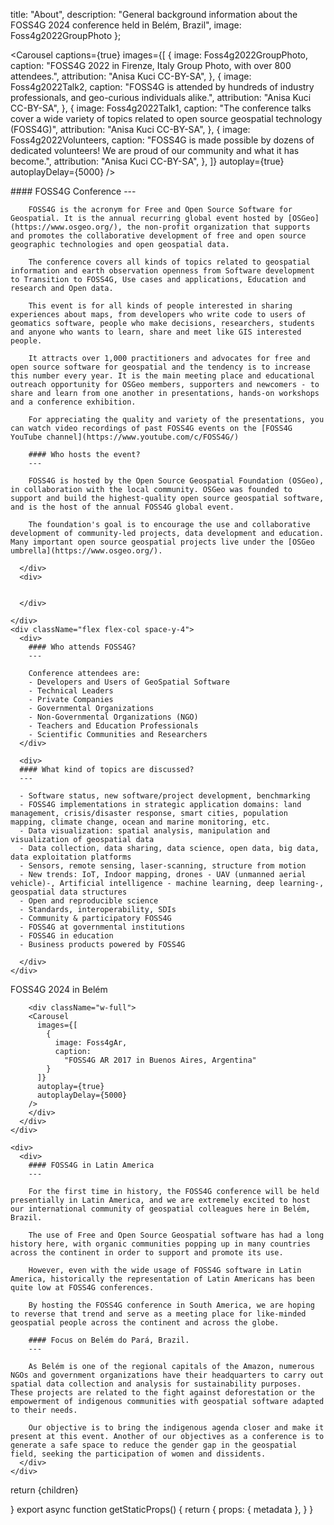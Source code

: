 
  title: "About",
  description:
    "General background information about the FOSS4G 2024 conference held in Belém, Brazil",
  image: Foss4g2022GroupPhoto
};

<Carousel
  captions={true}
  images={[
    {
      image: Foss4g2022GroupPhoto,
      caption:
        "FOSS4G 2022 in Firenze, Italy Group Photo, with over 800 attendees.",
      attribution: "Anisa Kuci CC-BY-SA",
    },
    {
      image: Foss4g2022Talk2,
      caption:
        "FOSS4G is attended by hundreds of industry professionals, and geo-curious individuals alike.",
      attribution: "Anisa Kuci CC-BY-SA",
    },
    {
      image: Foss4g2022Talk1,
      caption:
        "The conference talks cover a wide variety of topics related to open source geospatial technology (FOSS4G)",
      attribution: "Anisa Kuci CC-BY-SA",
    },
    {
      image: Foss4g2022Volunteers,
      caption:
        "FOSS4G is made possible by dozens of dedicated volunteers! We are proud of our community and what it has become.",
      attribution: "Anisa Kuci CC-BY-SA",
    },
  ]}
  autoplay={true}
  autoplayDelay={5000}
/>

<div className="grid space-y-4 mt-4">
  <div className="grid md:grid-cols-2 md:space-x-4">  
    <div className="flex flex-col space-y-4">
      <div className="">
        #### FOSS4G Conference
        ---
        
        FOSS4G is the acronym for Free and Open Source Software for Geospatial. It is the annual recurring global event hosted by [OSGeo](https://www.osgeo.org/), the non-profit organization that supports and promotes the collaborative development of free and open source geographic technologies and open geospatial data.
        
        The conference covers all kinds of topics related to geospatial information and earth observation openness from Software development to Transition to FOSS4G, Use cases and applications, Education and research and Open data.

        This event is for all kinds of people interested in sharing experiences about maps, from developers who write code to users of geomatics software, people who make decisions, researchers, students and anyone who wants to learn, share and meet like GIS interested people.

        It attracts over 1,000 practitioners and advocates for free and open source software for geospatial and the tendency is to increase this number every year. It is the main meeting place and educational outreach opportunity for OSGeo members, supporters and newcomers - to share and learn from one another in presentations, hands-on workshops and a conference exhibition.

        For appreciating the quality and variety of the presentations, you can watch video recordings of past FOSS4G events on the [FOSS4G YouTube channel](https://www.youtube.com/c/FOSS4G/)

        #### Who hosts the event?
        ---

        FOSS4G is hosted by the Open Source Geospatial Foundation (OSGeo), in collaboration with the local community. OSGeo was founded to support and build the highest-quality open source geospatial software, and is the host of the annual FOSS4G global event.

        The foundation's goal is to encourage the use and collaborative development of community-led projects, data development and education. Many important open source geospatial projects live under the [OSGeo umbrella](https://www.osgeo.org/).

      </div>
      <div>


      </div>

    </div>
    <div className="flex flex-col space-y-4">
      <div>
        #### Who attends FOSS4G?
        ---

        Conference attendees are:
        - Developers and Users of GeoSpatial Software
        - Technical Leaders
        - Private Companies
        - Governmental Organizations
        - Non-Governmental Organizations (NGO)
        - Teachers and Education Professionals
        - Scientific Communities and Researchers
      </div>

      <div>
      #### What kind of topics are discussed?
      ---

      - Software status, new software/project development, benchmarking
      - FOSS4G implementations in strategic application domains: land management, crisis/disaster response, smart cities, population mapping, climate change, ocean and marine monitoring, etc.
      - Data visualization: spatial analysis, manipulation and visualization of geospatial data
      - Data collection, data sharing, data science, open data, big data, data exploitation platforms
      - Sensors, remote sensing, laser-scanning, structure from motion
      - New trends: IoT, Indoor mapping, drones - UAV (unmanned aerial vehicle)-, Artificial intelligence - machine learning, deep learning-, geospatial data structures
      - Open and reproducible science
      - Standards, interoperability, SDIs
      - Community & participatory FOSS4G
      - FOSS4G at governmental institutions
      - FOSS4G in education
      - Business products powered by FOSS4G

      </div>
    </div>

  </div>

<Heading bubble color="orange">
  FOSS4G 2024 in Belém
</Heading>

  <div className="grid md:grid-cols-2 md:space-x-4">
    <div className="flex flex-col space-y-4">
      <div className="">

        <div className="w-full">
        <Carousel
          images={[
            {
              image: Foss4gAr,
              caption:
                "FOSS4G AR 2017 in Buenos Aires, Argentina"
            }
          ]}
          autoplay={true}
          autoplayDelay={5000}
        />
        </div>
      </div>
    </div>

    <div>
      <div>
        #### FOSS4G in Latin America
        ---

        For the first time in history, the FOSS4G conference will be held presentially in Latin America, and we are extremely excited to host our international community of geospatial colleagues here in Belém, Brazil.

        The use of Free and Open Source Geospatial software has had a long history here, with organic communities popping up in many countries across the continent in order to support and promote its use.

        However, even with the wide usage of FOSS4G software in Latin America, historically the representation of Latin Americans has been quite low at FOSS4G conferences.
        
        By hosting the FOSS4G conference in South America, we are hoping to reverse that trend and serve as a meeting place for like-minded geospatial people across the continent and across the globe.

        #### Focus on Belém do Pará, Brazil.
        ---

        As Belém is one of the regional capitals of the Amazon, numerous NGOs and government organizations have their headquarters to carry out spatial data collection and analysis for sustainability purposes. These projects are related to the fight against deforestation or the empowerment of indigenous communities with geospatial software adapted to their needs.
        
        Our objective is to bring the indigenous agenda closer and make it present at this event. Another of our objectives as a conference is to generate a safe space to reduce the gender gap in the geospatial field, seeking the participation of women and dissidents.
      </div>
    </div>

  </div>
</div>

  return <MdxLayout metadata={metadata}>{children}</MdxLayout>

}
export async function getStaticProps() {
  return {
    props: {
      metadata
    },
  }
}